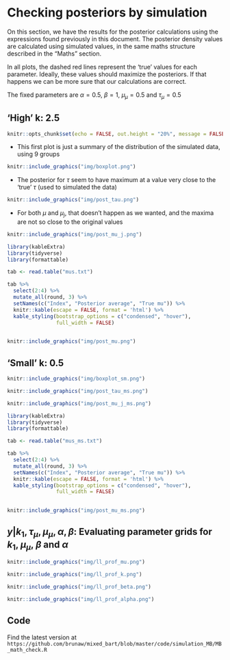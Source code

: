 
# Checking posteriors by simulation

On this section, we have the results for the posterior calculations
using the expressions found previously in this document. The 
posterior density values are calculated using simulated values, in the
same maths structure described in the "Maths" section.

In all plots, the dashed red lines represent the 'true' values
for each parameter. Ideally, these values should maximize the posteriors.
If that happens we can be more sure that our calculations are 
correct. 

The fixed parameters are $\alpha = 0.5$, $\beta = 1$, $\mu_{\mu} = 0.5$ and
$\tau_{\mu} = 0.5$

## 'High' k: 2.5 
```r
knitr::opts_chunk$set(echo = FALSE, out.height = "20%", message = FALSE)
```

- This first plot is just a summary of the distribution of the simulated data, using 9 groups 
```r
knitr::include_graphics("img/boxplot.png")
```

- The posterior for $\tau$ seem to have maximum at a value very close to
the 'true' $\tau$ (used to simulated the data)

```r
knitr::include_graphics("img/post_tau.png")
```


- For both $\mu$ and $\mu_j$, that doesn't happen as we wanted, and
the maxima are not so close to the original values  

```r
knitr::include_graphics("img/post_mu_j.png")
```


```r
library(kableExtra)
library(tidyverse)
library(formattable)

tab <- read.table("mus.txt")

tab %>% 
  select(2:4) %>%
  mutate_all(round, 3) %>% 
  setNames(c("Index", "Posterior average", "True mu")) %>% 
  knitr::kable(escape = FALSE, format = 'html') %>%
  kable_styling(bootstrap_options = c("condensed", "hover"), 
                full_width = FALSE)
  
```


```r
knitr::include_graphics("img/post_mu.png")
```

## 'Small' k: 0.5 


```r
knitr::include_graphics("img/boxplot_sm.png")
```


```r
knitr::include_graphics("img/post_tau_ms.png")
```

```r
knitr::include_graphics("img/post_mu_j_ms.png")
```


```r
library(kableExtra)
library(tidyverse)
library(formattable)

tab <- read.table("mus_ms.txt")

tab %>% 
  select(2:4) %>%
  mutate_all(round, 3) %>% 
  setNames(c("Index", "Posterior average", "True mu")) %>% 
  knitr::kable(escape = FALSE, format = 'html') %>%
  kable_styling(bootstrap_options = c("condensed", "hover"), 
                full_width = FALSE)
  
```


```r
knitr::include_graphics("img/post_mu_ms.png")
```


## $y | k_1, \tau_{\mu}, \mu_{\mu}, \alpha, \beta$: Evaluating parameter grids for $k_1$, $\mu_{\mu}$, $\beta$ and $\alpha$

```r
knitr::include_graphics("img/ll_prof_mu.png")
```


```r
knitr::include_graphics("img/ll_prof_k.png")
```


```r
knitr::include_graphics("img/ll_prof_beta.png")
```

```r
knitr::include_graphics("img/ll_prof_alpha.png")
```

## Code 

Find the latest version at `https://github.com/brunaw/mixed_bart/blob/master/code/simulation_MB/MB_math_check.R` 


